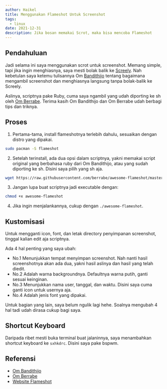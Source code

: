 ```yaml
---
author: Haikel
title: Menggunakan Flameshot Untuk Screenshot
tags:
  - linux
date: 2021-12-31
description: Jika bosan memakai Scrot, maka bisa mencoba Flameshot
---
```


<Toc />

## Pendahuluan

Jadi selama ini saya menggunakan scrot untuk screenshot. Memang simple, tapi jika ingin menghiasnya, saya mesti bolak balik ke [Screely](https://screely.com). Nah kebetulan saya ketemu tulisannya Om [Bandithijo](https://bandithijo.github.io) tentang bagaimana mengambil screenshot dan menghiasnya langsung tanpa bolak-balik ke Screely.

Aslinya, scriptnya pake Ruby, cuma saya ngambil yang udah diporting ke sh oleh [Om Berrabe](https://github.com/berabee). Terima kasih Om Bandithijo dan Om Berrabe udah berbagi tips dan triknya.

## Proses

1. Pertama-tama, install flameshotnya terlebih dahulu, sesuaikan dengan distro yang dipakai.

```sh
sudo pacman -S flameshot
```

2. Setelah terinstall, ada dua opsi dalam scriptnya, yakni memakai script original yang berbahasa ruby dari Om Bandithijo, atau yang sudah diporting ke sh. Disini saya pilih yang sh aja.

```sh
wget https://raw.githubusercontent.com/berrabe/awesome-flameshot/master/awesome-flameshot
```

3. Jangan lupa buat scriptnya jadi executable dengan:

```sh
chmod +x awesome-flameshot
```

4. Jika ingin menjalankannya, cukup dengan `./awesome-flameshot`.

## Kustomisasi

Untuk mengganti icon, font, dan letak directory penyimpanan screenshot, tinggal kalian edit aja scriptnya.

<LightboxImage src="https://i.ibb.co/yW6fbG6/flameshot.png" alt="Flameshot" />

Ada 4 hal penting yang saya ubah:

- No.1 Menunjukkan tempat menyimpan screenshot. Nah nanti hasil screenshotnya akan ada dua, yakni hasil aslinya dan hasil yang telah diedit.
- No.2 Adalah warna backgroundnya. Defaultnya warna putih, ganti sesuai keinginan.
- No.3 Menunjukkan nama user, tanggal, dan waktu. Disini saya cuma ganti icon untuk usernya aja.
- No.4 Adalah jenis font yang dipakai.

Untuk bagian yang lain, saya belum ngulik lagi hehe. Soalnya mengubah 4 hal tadi udah dirasa cukup bagi saya.

## Shortcut Keyboard

Daripada ribet mesti buka terminal buat jalaninnya, saya menambahkan shortcut keyboard ke `sxhkdrc`. Disini saya pake bspwm.

<LightboxImage
  src="https://i.ibb.co/wc6BVG2/sxhkdrc-edited.png"
  alt="sxhkdrc"
/>

## Referensi

- [Om Bandithijo](https://bandithijo.github.io/https://ik.imagekit.io/haikelz/blog/memodifikasi-screenshot-dari-flameshot-dengan-imagemagick)
- [Om Berrabe](https://github.com/berrabe/awesome-flameshot)
- [Website Flameshot](https://flameshot.org/)
